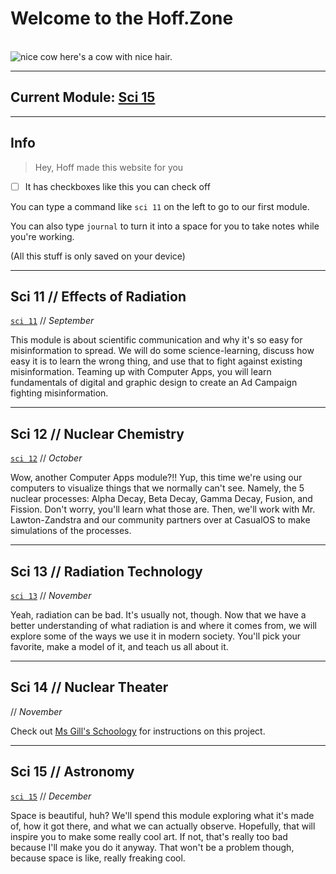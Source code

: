 # Welcome to the Hoff.Zone
<br />

<div style={{width: '100%', display: 'flex', flexDirection: 'column', alignItems: 'center'}}>
  <img
    src="https://media0.giphy.com/media/h55EUEsTG9224/giphy.webp?cid=2d6378eblxpyc43h354bwksaqw1ebgpnau4f0kstz6psp5p7&ep=v1_gifs_search&rid=giphy.webp&ct=g"
    alt="nice cow"
    style={{ maxWidth: '320px', padding: '1rem', border: '1px solid var(--primary)', borderRadius: '10px'}}
  />
  <span className="mt-0">here's a cow with nice hair.</span>
</div>

---

## Current Module: [Sci 15](/sci/15)

---

## Info

> Hey, Hoff made this website for you

- [ ] It has checkboxes like this you can check off

You can type a command like `sci 11` on the left to go to our first module.

You can also type `journal` to turn it into a space for you to take notes while you're working.

(All this stuff is only saved on your device)

---

## Sci 11 // Effects of Radiation
[`sci 11`](/sci/11) // *September*

This module is about scientific communication and why it's so easy for misinformation to spread. We will do some science-learning, discuss how easy it is to learn the wrong thing, and use that to fight against existing misinformation. Teaming up with Computer Apps, you will learn fundamentals of digital and graphic design to create an Ad Campaign fighting misinformation.

---

## Sci 12 // Nuclear Chemistry
[`sci 12`](/sci/12) // *October*

Wow, another Computer Apps module?!! Yup, this time we're using our computers to visualize things that we normally can't see. Namely, the 5 nuclear processes: Alpha Decay, Beta Decay, Gamma Decay, Fusion, and Fission. Don't worry, you'll learn what those are. Then, we'll work with Mr. Lawton-Zandstra and our community partners over at CasualOS to make simulations of the processes.

---

## Sci 13 // Radiation Technology
[`sci 13`](/sci/13) // *November*

Yeah, radiation can be bad. It's usually not, though. Now that we have a better understanding of what radiation is and where it comes from, we will explore some of the ways we use it in modern society. You'll pick your favorite, make a model of it, and teach us all about it.

---

## Sci 14 // Nuclear Theater
 // *November*

Check out [Ms Gill's Schoology](https://grps.schoology.com) for instructions on this project.

---

## Sci 15 // Astronomy
[`sci 15`](/sci/15) // *December*

Space is beautiful, huh? We'll spend this module exploring what it's made of, how it got there, and what we can actually observe. Hopefully, that will inspire you to make some really cool art. If not, that's really too bad because I'll make you do it anyway. That won't be a problem though, because space is like, really freaking cool.
